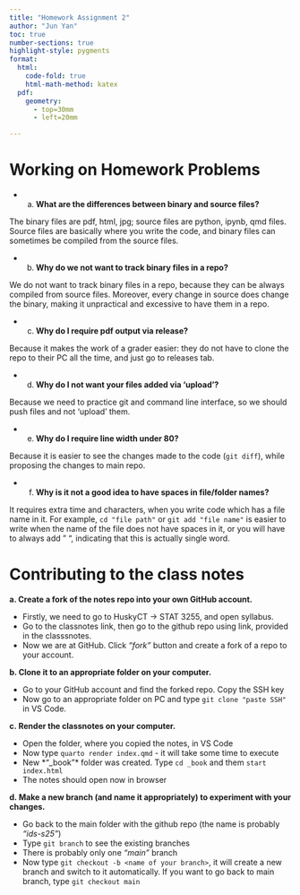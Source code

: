 ```yaml
---
title: "Homework Assignment 2"
author: "Jun Yan"
toc: true
number-sections: true
highlight-style: pygments
format: 
  html: 
    code-fold: true
    html-math-method: katex
  pdf: 
    geometry: 
      - top=30mm
      - left=20mm

---
```


# Working on Homework Problems  
  + a. **What are the differences between binary and source files?**

The binary files are pdf, html, jpg; source files are python, ipynb, qmd files.
Source files are basically where you write the code, and binary files can 
sometimes be compiled from the source files.

  + b. **Why do we not want to track binary files in a repo?**

We do not want to track binary files in a repo, because they can be always compiled from
source files. Moreover, every change in source does change the binary, making it 
unpractical and excessive to have them in a repo.

  + c. **Why do I require pdf output via release?**

Because it makes the work of a grader easier: they do not have to clone
the repo to their PC all the time, and just go to releases tab.

  + d. **Why do I not want your files added via ‘upload’?**

Because we need to practice git and command line interface,
so we should push files and not 'upload' them.

  + e. **Why do I require line width under 80?**

Because it is easier to see the changes made to the code (`git diff`),
while proposing the changes to main repo.

  + f. **Why is it not a good idea to have spaces in file/folder names?**

It requires extra time and characters, when you write code which has a file name in it.
For example, `cd "file path"` or `git add "file name"` is easier to write when the
name of the file does not have spaces in it, or you will have to always add " ",
indicating that this is actually single word.

# Contributing to the class notes
**a. Create a fork of the notes repo into your own GitHub account.**

  + Firstly, we need to go to HuskyCT -> STAT 3255, and open syllabus. 
  + Go to the classnotes link, then go to the github repo using link, provided in the classsnotes. 
  + Now we are at GitHub. Click *"fork"* button and create a fork of a repo to your account.

**b. Clone it to an appropriate folder on your computer.**

  + Go to your GitHub account and find the forked repo. Copy the SSH key
  + Now go to an appropriate folder on PC and type `git clone "paste SSH"` in VS Code.

**c. Render the classnotes on your computer.**

  + Open the folder, where you copied the notes, in VS Code
  + Now type `quarto render index.qmd` - it will take some time to execute
  + New *"_book"* folder was created. Type `cd _book` and them `start index.html`
  + The notes should open now in browser

**d. Make a new branch (and name it appropriately) to experiment with your changes.**

  + Go back to the main folder with the github repo (the name is probably *"ids-s25"*)
  + Type `git branch` to see the existing branches
  + There is probably only one *"main"* branch
  + Now type `git checkout -b <name of your branch>`, it will create a new branch
  and switch to it automatically. If you want to go back to main branch, type `git checkout main`


